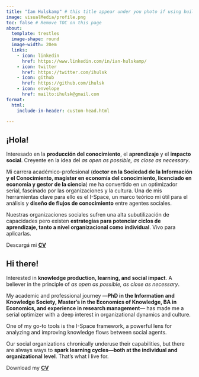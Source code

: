 ```yaml
---
title: "Ian Hulskamp" # this title appear under you photo if using built-in template
image: visualMedia/profile.png 
toc: false # Remove TOC on this page
about: 
  template: trestles
  image-shape: round
  image-width: 20em 
  links: 
    - icon: linkedin
      href: https://www.linkedin.com/in/ian-hulskamp/
    - icon: twitter
      href: https://twitter.com/ihulsk
    - icon: github
      href: https://github.com/ihulsk
    - icon: envelope
      href: mailto:ihulsk@gmail.com
format: 
  html: 
    include-in-header: custom-head.html

---
```


::: {.content-visible .justified when-profile="es"}

# ¡Hola!

::: justified

Interesado en la **producción del conocimiento**, el **aprendizaje** y el **impacto social**. Creyente en la idea del _as open as possible, as close as necessary_. 

Mi carrera académico-profesional (**doctor en la Sociedad de la Información y el Conocimiento, magíster en economía del conocimiento, licenciado en economía y gestor de la ciencia**) me ha convertido en un optimizador serial, fascinado por las organizaciones y la cultura. Una de mis herramientas clave para ello es el I-Space, un marco teórico mi útil para el análisis y **diseño de flujos de conocimiento** entre agentes sociales.

Nuestras organizaciones sociales sufren una alta subutilización de capacidades pero existen **estrategias para potenciar ciclos de aprendizaje, tanto a nivel organizacional como individual**. Vivo para aplicarlas. 

Descargá mi [**CV**](cv/CV-IH-0625.pdf)

:::
:::

::: {.content-visible .justified when-profile="en"}

# Hi there!

::: justified

Interested in **knowledge production, learning, and social impact**. A believer in the principle of _as open as possible, as close as necessary_.

My academic and professional journey —**PhD in the Information and Knowledge Society, Master’s in the Economics of Knowledge, BA in Economics, and experience in research management**— has made me a serial optimizer with a deep interest in organizational dynamics and culture.

One of my go-to tools is the I-Space framework, a powerful lens for analyzing and improving knowledge flows between social agents.

Our social organizations chronically underuse their capabilities, but there are always ways to **spark learning cycles—both at the individual and organizational level**.
That’s what I live for.

Download my [**CV**](cv/CV-IH-0625.pdf)

<!-- The purpose of this website is to build bridges towards more concrete environments, connected to the territory. In this space, I not only [**introduce myself**](about.qmd) but also share insights about [**my skills**](skills.qmd), [**my interests**](interests.qmd), and [**my way of thinking**](blog.qmd). -->

<!-- In the recent years of my professional journey, my focus has revolved around collaborations between academic and business organizations. I have learned how various **modes of interactions between them can promote the production and dissemination of knowledge**. It's fascinating that these modes can be identified, combined, and adjusted to enhance knowledge production. -->

<!-- This means, for me, that managining social informational flows in certain ways can foster learning, and innovation within all types of social organizations. And this is why, I want to orientate my professional carreer towards helping any kind of organization to produce better knowledge and more efficiently.  -->
:::
:::
